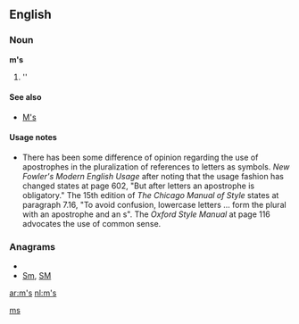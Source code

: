 {{also|Appendix:Variations of "ms"}}
==English==

===Noun===
'''m's'''

# ''{{plural of|[[m]]}}

====See also====
* [[M's]]

====Usage notes====
* There has been some difference of opinion regarding the use of apostrophes in the pluralization of references to letters as symbols.  ''New Fowler's Modern English Usage'' after noting that the usage fashion has changed states at page 602, "But after letters an apostrophe is obligatory."    The 15th edition of ''The Chicago Manual of Style'' states at paragraph 7.16, "To avoid confusion, lowercase letters ... form the plural with an apostrophe and an s".  The ''Oxford Style Manual'' at page 116 advocates the use of common sense.

===Anagrams===
* {{alphagram|ms}}
* [[Sm#English|Sm]], [[SM#English|SM]]

[[Category:English terms spelled with '|ms]]

[[ar:m's]]
[[nl:m's]]
